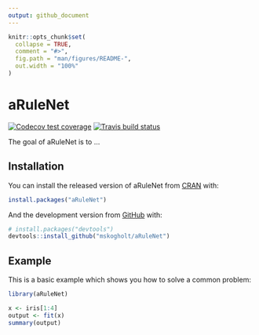 ```yaml
---
output: github_document
---
```


<!-- README.md is generated from README.Rmd. Please edit that file -->

```r
knitr::opts_chunk$set(
  collapse = TRUE,
  comment = "#>",
  fig.path = "man/figures/README-",
  out.width = "100%"
)
```

# aRuleNet

<!-- badges: start -->
[![Codecov test coverage](https://codecov.io/gh/mskogholt/aRuleNet/branch/master/graph/badge.svg)](https://codecov.io/gh/mskogholt/aRuleNet?branch=master)
[![Travis build status](https://travis-ci.com/mskogholt/aRuleNet.svg?branch=master)](https://travis-ci.com/mskogholt/aRuleNet)
<!-- badges: end -->

The goal of aRuleNet is to ...

## Installation

You can install the released version of aRuleNet from [CRAN](https://CRAN.R-project.org) with:

``` r
install.packages("aRuleNet")
```

And the development version from [GitHub](https://github.com/) with:

``` r
# install.packages("devtools")
devtools::install_github("mskogholt/aRuleNet")
```
## Example

This is a basic example which shows you how to solve a common problem:

```r
library(aRuleNet)

x <- iris[1:4]
output <- fit(x)
summary(output)
```
